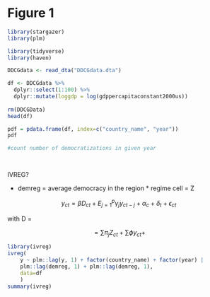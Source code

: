# Figure 1

```r
library(stargazer)
library(plm)

library(tidyverse)
library(haven)
```

```r
DDCGdata <- read_dta("DDCGdata.dta")

df <- DDCGdata %>%
  dplyr::select(1:100) %>%
  dplyr::mutate(loggdp = log(gdppercapitaconstant2000us))
  
rm(DDCGData)
head(df)
```

```r
pdf = pdata.frame(df, index=c("country_name", "year"))
pdf
```

```r
#count number of democratizations in given year

  
```

IVREG?

-   demreg = average democracy in the region \* regime cell = Z

$$
y_{ct} = \beta D_{ct} + E_{j=1}^p \gamma_j y_{ct-j} + \alpha_c + \delta_t + \epsilon_{ct}
$$

with D =

$$
= \sum \pi_j Z_{ct} + \sum \phi  y_{ct} + 
$$

```r
library(ivreg)
ivreg(
    y ~ plm::lag(y, 1) + factor(country_name) + factor(year) | 
    plm::lag(demreg, 1) + plm::lag(demreg, 1),
    data=df
    )
summary(ivreg)
```
